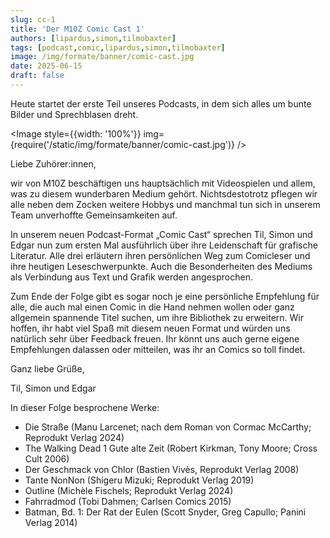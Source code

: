 ```yaml
---
slug: cc-1
title: 'Der M10Z Comic Cast 1'
authors: [lipardus,simon,tilmobaxter]
tags: [podcast,comic,lipardus,simon,tilmobaxter]
image: /img/formate/banner/comic-cast.jpg
date: 2025-06-15
draft: false
---
```



Heute startet der erste Teil unseres Podcasts, in dem sich alles um bunte Bilder und Sprechblasen dreht.

<Image style={{width: '100%'}} img={require('/static/img/formate/banner/comic-cast.jpg')} />

<!--truncate-->

Liebe Zuhörer:innen,

wir von M10Z beschäftigen uns hauptsächlich mit Videospielen und allem, was zu diesem wunderbaren Medium gehört.
Nichtsdestotrotz pflegen wir alle neben dem Zocken weitere Hobbys und manchmal tun sich in unserem Team unverhoffte Gemeinsamkeiten auf.

In unserem neuen Podcast-Format „Comic Cast“ sprechen Til, Simon und Edgar nun zum ersten Mal ausführlich über ihre Leidenschaft für grafische Literatur.
Alle drei erläutern ihren persönlichen Weg zum Comicleser und ihre heutigen Leseschwerpunkte.
Auch die Besonderheiten des Mediums als Verbindung aus Text und Grafik werden angesprochen.

Zum Ende der Folge gibt es sogar noch je eine persönliche Empfehlung für alle, die auch mal einen Comic in die Hand nehmen wollen oder ganz allgemein spannende Titel suchen, um ihre Bibliothek zu erweitern.
Wir hoffen, ihr habt viel Spaß mit diesem neuen Format und würden uns natürlich sehr über Feedback freuen.
Ihr könnt uns auch gerne eigene Empfehlungen dalassen oder mitteilen, was ihr an Comics so toll findet.

Ganz liebe Grüße,

Til, Simon und Edgar

In dieser Folge besprochene Werke:

- Die Straße (Manu Larcenet; nach dem Roman von Cormac McCarthy; Reprodukt Verlag 2024)
- The Walking Dead 1 Gute alte Zeit (Robert Kirkman, Tony Moore; Cross Cult 2006)
- Der Geschmack von Chlor (Bastien Vivès, Reprodukt Verlag 2008)
- Tante NonNon (Shigeru Mizuki; Reprodukt Verlag 2019)
- Outline (Michèle Fischels; Reprodukt Verlag 2024)
- Fahrradmod (Tobi Dahmen; Carlsen Comics 2015)
- Batman, Bd. 1: Der Rat der Eulen (Scott Snyder, Greg Capullo; Panini Verlag 2014)


<ReactPlayer
    width="100%"
    height="50px"
    controls
    src='https://m10z.picnotes.de/ComicCast/ComicCast_001.mp3'
/>
